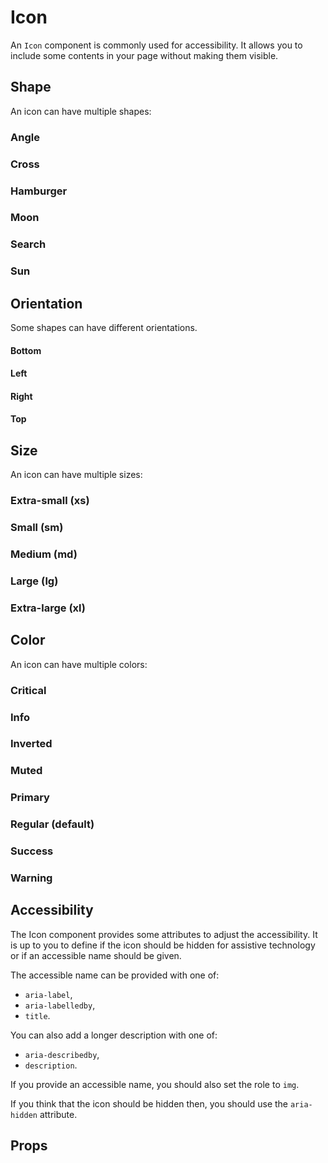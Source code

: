 
<Meta of={IconStories} />

# Icon

An `Icon` component is commonly used for accessibility. It allows you to include some contents in your page without making them visible.

<Primary />

## Shape

An icon can have multiple shapes:

### Angle

<Canvas of={IconStories.AngleBottom} />

### Cross

<Canvas of={IconStories.Cross} />

### Hamburger

<Canvas of={IconStories.Hamburger} />

### Moon

<Canvas of={IconStories.Moon} />

### Search

<Canvas of={IconStories.Search} />

### Sun

<Canvas of={IconStories.Sun} />

## Orientation

Some shapes can have different orientations.

#### Bottom

<Canvas of={IconStories.AngleBottom} />

#### Left

<Canvas of={IconStories.AngleLeft} />

#### Right

<Canvas of={IconStories.AngleRight} />

#### Top

<Canvas of={IconStories.AngleTop} />

## Size

An icon can have multiple sizes:

### Extra-small (xs)

<Canvas of={IconStories.SizeXS} />

### Small (sm)

<Canvas of={IconStories.SizeSM} />

### Medium (md)

<Canvas of={IconStories.SizeMD} />

### Large (lg)

<Canvas of={IconStories.SizeLG} />

### Extra-large (xl)

<Canvas of={IconStories.SizeXL} />

## Color

An icon can have multiple colors:

### Critical

<Canvas of={IconStories.ColorCritical} />

### Info

<Canvas of={IconStories.ColorInfo} />

### Inverted

<Canvas of={IconStories.ColorInverted} />

### Muted

<Canvas of={IconStories.ColorMuted} />

### Primary

<Canvas of={IconStories.ColorPrimary} />

### Regular (default)

<Canvas of={IconStories.ColorRegular} />

### Success

<Canvas of={IconStories.ColorSuccess} />

### Warning

<Canvas of={IconStories.ColorWarning} />

## Accessibility

The Icon component provides some attributes to adjust the accessibility. It is up to you to define if the icon should be hidden for assistive technology or if an accessible name should be given.

The accessible name can be provided with one of:

- `aria-label`,
- `aria-labelledby`,
- `title`.

You can also add a longer description with one of:

- `aria-describedby`,
- `description`.

If you provide an accessible name, you should also set the role to `img`.

If you think that the icon should be hidden then, you should use the `aria-hidden` attribute.

## Props

<ArgTypes of={IconStories} />

